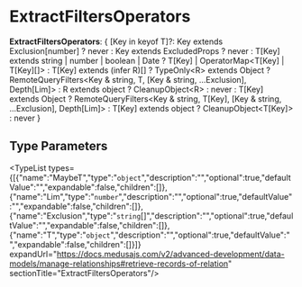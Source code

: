 
# ExtractFiltersOperators

 **ExtractFiltersOperators**: &#123; [Key in keyof T]?: Key extends Exclusion[number] ? never : Key extends ExcludedProps ? never : T[Key] extends string \| number \| boolean \| Date ? T[Key] \| OperatorMap&#60;T[Key] \| T[Key][]&#62; : T[Key] extends (infer R)[] ? TypeOnly&#60;R&#62; extends Object ? RemoteQueryFilters&#60;Key & string, T, [Key & string, ...Exclusion], Depth[Lim]&#62; : R extends object ? CleanupObject&#60;R&#62; : never : T[Key] extends Object ? RemoteQueryFilters&#60;Key & string, T[Key], [Key & string, ...Exclusion], Depth[Lim]&#62; : T[Key] extends object ? CleanupObject&#60;T[Key]&#62; : never &#125;

## Type Parameters

<TypeList types={[{"name":"MaybeT","type":"`object`","description":"","optional":true,"defaultValue":"","expandable":false,"children":[]},{"name":"Lim","type":"`number`","description":"","optional":true,"defaultValue":"","expandable":false,"children":[]},{"name":"Exclusion","type":"`string`[]","description":"","optional":true,"defaultValue":"","expandable":false,"children":[]},{"name":"T","type":"`object`","description":"","optional":true,"defaultValue":"","expandable":false,"children":[]}]} expandUrl="https://docs.medusajs.com/v2/advanced-development/data-models/manage-relationships#retrieve-records-of-relation" sectionTitle="ExtractFiltersOperators"/>
